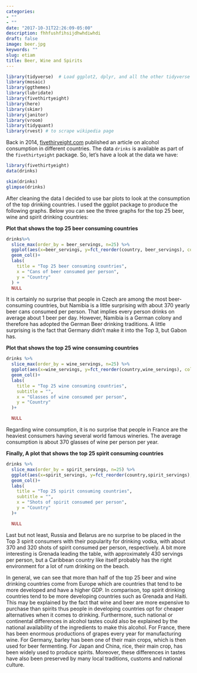 ```yaml
---
categories:
- ""
- ""
date: "2017-10-31T22:26:09-05:00"
description: fhhfushfihsijdhwhdiwhdi
draft: false
image: beer.jpg
keywords: ""
slug: etiam
title: Beer, Wine and Spirits
---
```


```r
library(tidyverse)  # Load ggplot2, dplyr, and all the other tidyverse packages
library(mosaic)
library(ggthemes)
library(lubridate)
library(fivethirtyeight)
library(here)
library(skimr)
library(janitor)
library(vroom)
library(tidyquant)
library(rvest) # to scrape wikipedia page
```
Back in 2014, [fivethiryeight.com](https://fivethirtyeight.com/features/dear-mona-followup-where-do-people-drink-the-most-beer-wine-and-spirits/) published an article on alcohol consumption in different countries. The data `drinks` is available as part of the `fivethirtyeight` package. So, let's have a look at the data we have:

```r
library(fivethirtyeight)
data(drinks)
```

```r
skim(drinks)
glimpse(drinks)
```

After cleaning the data I decided to use bar plots to look at the consumption of the top drinking countries. I used the ggplot package to produce the following graphs. Below you can see the three graphs for the top 25 beer, wine and spirit drinking countries:

**Plot that shows the top 25 beer consuming countries**

```r
drinks%>%
  slice_max(order_by = beer_servings, n=25) %>%
  ggplot(aes(x=beer_servings, y=fct_reorder(country, beer_servings), color = country))+
  geom_col()+
  labs(
    title = "Top 25 beer consuming countries",
    x = "Cans of beer consumed per person",
    y = "Country"
  ) +
  NULL
```
It is certainly no surprise that people in Czech are among the most beer-consuming countries, but Namibia is a little surprising with about 370 yearly beer cans consumed per person. That implies every person drinks on average about 1 beer per day. However, Namibia is a German colony and therefore has adopted the German Beer drinking traditions. A little surprising is the fact that Germany didn’t make it into the Top 3, but Gabon has.\n

**Plot that shows the top 25 wine consuming countries**

```r
drinks %>%
  slice_max(order_by = wine_servings, n=25) %>%
  ggplot(aes(x=wine_servings, y=fct_reorder(country,wine_servings), color = country))+
  geom_col()+
  labs(
    title = "Top 25 wine consuming countries",
    subtitle = "",
    x = "Glasses of wine consumed per person",
    y = "Country"
  )+

  NULL
```
Regarding wine consumption, it is no surprise that people in France are the heaviest consumers having several world famous wineries. The average consumption is about 370 glasses of wine per person per year.\n

**Finally, A plot that shows the top 25 spirit consuming countries**

```r
drinks %>%
  slice_max(order_by = spirit_servings, n=25) %>%
  ggplot(aes(x=spirit_servings, y=fct_reorder(country,spirit_servings), color = country))+
  geom_col()+
  labs(
    title = "Top 25 spirit consuming countries",
    subtitle = "",
    x = "Shots of spirit consumed per person",
    y = "Country"
  )+

  NULL
```
Last but not least, Russia and Belarus are no surprise to be placed in the Top 3 spirit consumers with their popularity for drinking vodka, with about 370 and 320 shots of spirit consumed per person, respectively. A bit more interesting is Grenada leading the table, with approximately 430 servings per person, but a Caribbean country like itself probably has the right environment for a lot of rum drinking on the beach.\n

In general, we can see that more than half of the top 25 beer and wine drinking countries come from Europe which are countries that tend to be more developed and have a higher GDP. In comparison, top spirit drinking countries tend to be more developing countries such as Grenada and Haiti. This may be explained by the fact that wine and beer are more expensive to purchase than spirits thus people in developing countries opt for cheaper alternatives when it comes to drinking. Furthermore, such national or continental differences in alcohol tastes could also be explained by the national availability of the ingredients to make this alcohol. For France, there has been enormous productions of grapes every year for manufacturing wine. For Germany, barley has been one of their main crops, which is then used for beer fermenting. For Japan and China, rice, their main crop, has been widely used to produce spirits. Moreover, these differences in tastes have also been preserved by many local traditions, customs and national culture.\n

